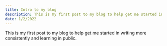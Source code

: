 ```yaml
---
title: Intro to my blog
description: This is my first post to my blog to help get me started in writing more consistently and learning in public
date: 1/2/2022
---
```


This is my first post to my blog to help get me started in writing more consistently and learning in public.
